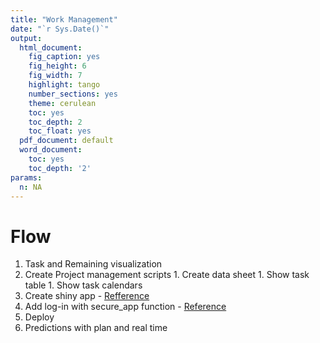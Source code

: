 ```yaml
---
title: "Work Management"
date: "`r Sys.Date()`"
output:
  html_document:
    fig_caption: yes
    fig_height: 6
    fig_width: 7
    highlight: tango
    number_sections: yes
    theme: cerulean
    toc: yes
    toc_depth: 2
    toc_float: yes
  pdf_document: default
  word_document:
    toc: yes
    toc_depth: '2'
params:
  n: NA
---
```


# Flow
1. Task and Remaining visualization
  1. Create Project management scripts
    1. Create data sheet
    1. Show task table
    1. Show task calendars
  2. Create shiny app
    - [Refference](https://github.com/amitvkulkarni/ProjectManagement)
  3. Add log-in with secure_app function
    - [Reference](https://rdrr.io/cran/shinymanager/man/secure-app.html)
  4. Deploy
2. Predictions with plan and real time